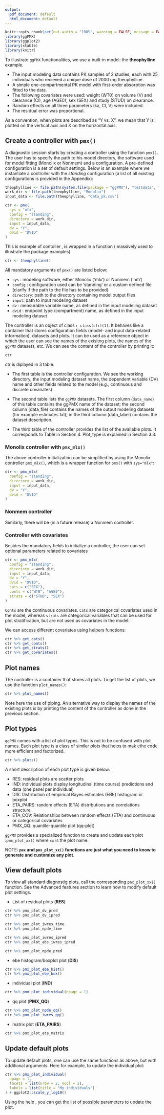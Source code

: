 ```yaml
---
output:
  pdf_document: default
  html_document: default
---
```

```r
knitr::opts_chunk$set(out.width = "100%", warning = FALSE, message = FALSE)
library(ggPMX)
library(ggplot2)
library(xtable)
library(knitr)
```


To illustrate `ggPMX` functionalities, we use a built-in model: the **theophylline** example. 

- The input modeling data contains PK samples of 2 studies, each with 25 individuals who recieved a unique dose of 2000 mg theophylline. 
- A simple one-compartmental PK model with first-order absorption was fitted to the data. 
- The following covariates were used: weight (WT0) on volume (V) and clearance (Cl), age (AGE0), sex (SEX) and study (STUD) on clearance. 
- Random effects on all three parameters (ka, Cl, V) were included. 
- The residual error was proportional.

As a convention, when plots are described as "Y vs. X", we mean that Y is plotted on the vertical axis and X on the horizontal axis.

## Create a controller with `pmx()`

A diagnostic session starts by creating a controller using the function `pmx()`. The user has to specify the path to his model directory, the software used for model fitting (Monolix or Nonmem) and a configuration. A pre-defined configuration is a set of default settings. Below is an example where we instantiate a controller with the *standing* configuration (a list of all existing configurations is provided in the Appendix):

```r

theophylline <- file.path(system.file(package = "ggPMX"), "testdata", "theophylline")
work_dir <- file.path(theophylline, "Monolix")
input_data <- file.path(theophylline, "data_pk.csv")

ctr <- pmx(
  sys = "mlx",
  config = "standing",
  directory = work_dir,
  input = input_data,
  dv = "Y",
  dvid = "DVID"
)
```
This is example of contoller , is wrapped in a function ( massively used to illustrate the package examples) 

```r
ctr <- theophylline()
```



All mandatory arguments of `pmx()` are listed below:

- `sys` : modeling software, either Monolix ('mlx') or Nonmem ('nm')
- `config` : configuration used can be 'standing' or a custom defined file (clarify if the path to the file has to be provided)
- `directory`: path to the directory containing model output files
- `input`: path to input modeling dataset
- `dv` : measurable variable name, as defined in the input modeling dataset
- `dvid` : endpoint type (compartment) name, as defined in the input modeling dataset

The controller is an object of class `r class(ctr)[1]`. It behaves like a container that stores configuration fields (model- and input data-related information), datasets and plots. It can be used as a reference object in which the user can see the names of the exisitng plots, the names of the `ggPMX` datasets, etc. We can see the content of the controller by printing it:
```r
ctr
```

ctr is diplayed in 3 table: 

- The first table is the controller configuration. We see the working directory, the input modeling dataset name, the dependent variable (DV) name and other fields related to the model (e.g., continuous and discrete covariates).

- The second table lists the `ggPMX` datasets. The first column (`data_name`) of this table contains the ggPMX name of the dataset; the second column (data_file) contains the names of the output modeling datasets (for example estimates.txt); in the third column (data_label) contains the dataset description.

- The third table of the controller provides the list of the available plots. It corresponds to Table \ref{tab:plots_list} in Section 4. Plot_type is explained in Section 3.3.

### Monolix controller with `pmx_mlx()`
The above controller initialization can be simplified by using the Monolix controller `pmx_mlx()`, which is a wrapper function for `pmx()` with `sys="mlx"`:
```r
ctr <- pmx_mlx(
  config = "standing",
  directory = work_dir,
  input = input_data,
  dv = "Y",
  dvid = "DVID"
)
```
### Nonmem controller
Similarly, there will be (in a future release) a Nonmem controller.



### Controller with covariates

Besides the mandatory fields to initialize a controller, the user can set optional parameters related to covariates 

```r
ctr <- pmx_mlx(
  config = "standing",
  directory = work_dir,
  input = input_data,
  dv = "Y",
  dvid = "DVID",
  cats = c("SEX"),
  conts = c("WT0", "AGE0"),
  strats = c("STUD", "SEX")
)
```
`Conts` are the continuous covariates. `Cats` are categorical covariates used in the model, whereas `strats` are categorical variables that can be used for plot stratification, but are not used as covariates in the model.

We can access different covariates using helpers functions:

```r
ctr %>% get_cats()
ctr %>% get_conts()
ctr %>% get_strats()
ctr %>% get_covariates()
```

## Plot names

The controller is a container that stores all plots. To get the list of plots, we use the function `plot_names()`:
```r
ctr %>% plot_names()
```
Note here the use of piping. An alternative way to display the names of the existing plots is by printing the content of the controller as done in the previous section.

## Plot types 

`ggPMX` comes with a list of plot types. This is not to be confused with plot names. Each plot type is a class of similar plots that helps to mak ethe code more efficient and factorized.
```r
ctr %>% plots()
```

A short description of each plot type is given below:

  + RES: residual plots are scatter plots
  + IND: individual plots display longitudinal (time course) predictions and data (one panel per individual)
  + DIS: Distribution of empirical Bayes estimates (EBE) histogram or boxplot
  + ETA_PAIRS: random effects (ETA) distributions and correlations structure
  + ETA_COV: Relationships between random effects (ETA) and continuous or categorical covariates
  + PMX_QQ: quantile-quantile plot (qq-plot)
  
`ggPMX` provides a specialized function to create and update each plot :`pmx_plot_xx()` where `xx` is the plot name. 

NOTE: **`pmx` and `pmx_plot_xx()` functions are just what you need to know to generate and customize any plot.**
  
## View default plots

To view all standard diagnostig plots, call the corresponding `pmx_plot_xx()` function. See the Advanced features section to learn how to modify default plot settings.

- List  of residual plots (**RES**)
```r
ctr %>% pmx_plot_dv_pred
ctr %>% pmx_plot_dv_ipred

ctr %>% pmx_plot_iwres_time
ctr %>% pmx_plot_npde_time

ctr %>% pmx_plot_iwres_ipred
ctr %>% pmx_plot_abs_iwres_ipred

ctr %>% pmx_plot_npde_pred
```

- ebe histogram/boxplot plot (**DIS**)
```r
ctr %>% pmx_plot_ebe_hist()
ctr %>% pmx_plot_ebe_box()

```
- individual plot (**IND**)
```r
ctr %>% pmx_plot_individual(npage = 1)
```
- qq plot (**PMX_QQ**)
```r
ctr %>% pmx_plot_npde_qq()
ctr %>% pmx_plot_iwres_qq()
```
- matrix plot (**ETA_PAIRS**)
```r
ctr %>% pmx_plot_eta_matrix
```

## Update default plots

To update default plots, one can use the same functions as above, but with additional arguments. Here for example, to update the individual plot:
```r
ctr %>% pmx_plot_individual(
  npage = 1, 
  facets = list(nrow = 2, ncol = 2),
  labels = list(title = "My individuals")
) + ggplot2::scale_y_log10()
```

Using the help , you can get the list of possible parameters to update the plot.
